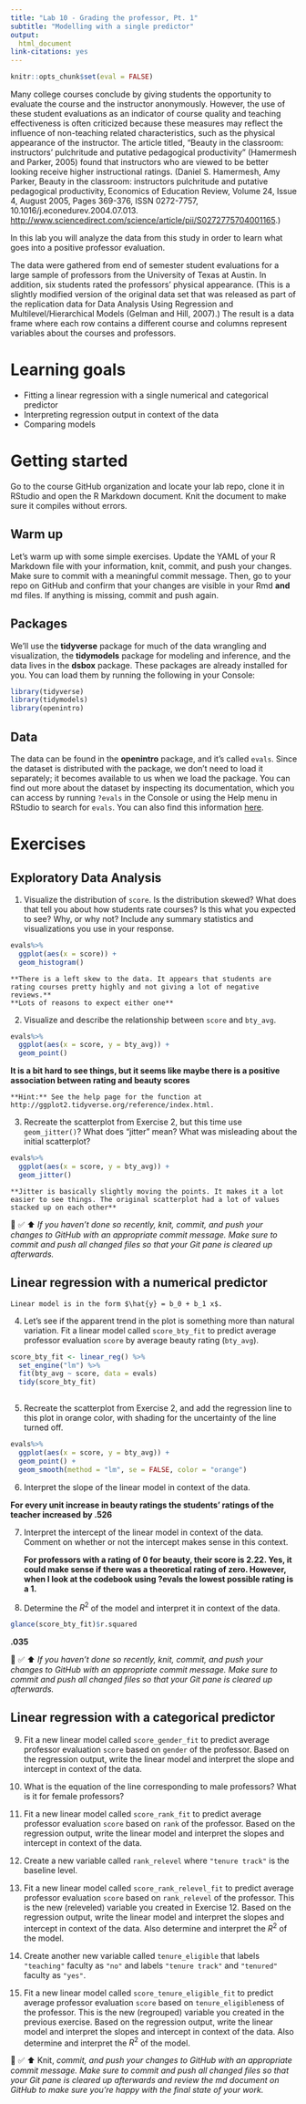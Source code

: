 ```yaml
---
title: "Lab 10 - Grading the professor, Pt. 1"
subtitle: "Modelling with a single predictor"
output: 
  html_document
link-citations: yes
---
```


```r
knitr::opts_chunk$set(eval = FALSE)
```

Many college courses conclude by giving students the opportunity to evaluate the course and the instructor anonymously.
However, the use of these student evaluations as an indicator of course quality and teaching effectiveness is often criticized because these measures may reflect the influence of non-teaching related characteristics, such as the physical appearance of the instructor.
The article titled, "Beauty in the classroom: instructors' pulchritude and putative pedagogical productivity" (Hamermesh and Parker, 2005) found that instructors who are viewed to be better looking receive higher instructional ratings.
(Daniel S. Hamermesh, Amy Parker, Beauty in the classroom: instructors pulchritude and putative pedagogical productivity, Economics of Education Review, Volume 24, Issue 4, August 2005, Pages 369-376, ISSN 0272-7757, 10.1016/j.econedurev.2004.07.013. <http://www.sciencedirect.com/science/article/pii/S0272775704001165>.)

In this lab you will analyze the data from this study in order to learn what goes into a positive professor evaluation.

The data were gathered from end of semester student evaluations for a large sample of professors from the University of Texas at Austin.
In addition, six students rated the professors' physical appearance.
(This is a slightly modified version of the original data set that was released as part of the replication data for Data Analysis Using Regression and Multilevel/Hierarchical Models (Gelman and Hill, 2007).) The result is a data frame where each row contains a different course and columns represent variables about the courses and professors.

# Learning goals

-   Fitting a linear regression with a single numerical and categorical predictor
-   Interpreting regression output in context of the data
-   Comparing models

# Getting started

Go to the course GitHub organization and locate your lab repo, clone it in RStudio and open the R Markdown document.
Knit the document to make sure it compiles without errors.

## Warm up

Let's warm up with some simple exercises.
Update the YAML of your R Markdown file with your information, knit, commit, and push your changes.
Make sure to commit with a meaningful commit message.
Then, go to your repo on GitHub and confirm that your changes are visible in your Rmd **and** md files.
If anything is missing, commit and push again.

## Packages

We'll use the **tidyverse** package for much of the data wrangling and visualization, the **tidymodels** package for modeling and inference, and the data lives in the **dsbox** package.
These packages are already installed for you.
You can load them by running the following in your Console:

```r
library(tidyverse) 
library(tidymodels)
library(openintro)
```

## Data

The data can be found in the **openintro** package, and it's called `evals`.
Since the dataset is distributed with the package, we don't need to load it separately; it becomes available to us when we load the package.
You can find out more about the dataset by inspecting its documentation, which you can access by running `?evals` in the Console or using the Help menu in RStudio to search for `evals`.
You can also find this information [here](https://www.openintro.org/data/index.php?data=evals).

# Exercises

## Exploratory Data Analysis

1.  Visualize the distribution of `score`.
    Is the distribution skewed?
    What does that tell you about how students rate courses?
    Is this what you expected to see?
    Why, or why not?
    Include any summary statistics and visualizations you use in your response.
    
```r
evals%>%
  ggplot(aes(x = score)) + 
  geom_histogram()

```
    
    
    **There is a left skew to the data. It appears that students are rating courses pretty highly and not giving a lot of negative reviews.**
    **Lots of reasons to expect either one**

2.  Visualize and describe the relationship between `score` and `bty_avg`.

```r
evals%>%
  ggplot(aes(x = score, y = bty_avg)) + 
  geom_point()

```

**It is a bit hard to see things, but it seems like maybe there is a positive association between rating and beauty scores**


```marginfigure
**Hint:** See the help page for the function at http://ggplot2.tidyverse.org/reference/index.html.
```

3.  Recreate the scatterplot from Exercise 2, but this time use\
    `geom_jitter()`? What does "jitter" mean? What was misleading about the initial scatterplot?
    
```r
evals%>%
  ggplot(aes(x = score, y = bty_avg)) + 
  geom_jitter()

```
    
    **Jitter is basically slightly moving the points. It makes it a lot easier to see things. The original scatterplot had a lot of values stacked up on each other**

🧶 ✅ ⬆️ *If you haven't done so recently, knit, commit, and push your changes to GitHub with an appropriate commit message. Make sure to commit and push all changed files so that your Git pane is cleared up afterwards.*

## Linear regression with a numerical predictor

```marginfigure
Linear model is in the form $\hat{y} = b_0 + b_1 x$.
```

4.  Let's see if the apparent trend in the plot is something more than natural variation.
    Fit a linear model called `score_bty_fit` to predict average professor evaluation `score` by average beauty rating (`bty_avg`).
   
    
```r
score_bty_fit <- linear_reg() %>%
  set_engine("lm") %>%
  fit(bty_avg ~ score, data = evals)
  tidy(score_bty_fit)
  
```
    

5.  Recreate the scatterplot from Exercise 2, and add the regression line to this plot in orange color, with shading for the uncertainty of the line turned off.

```r
evals%>%
  ggplot(aes(x = score, y = bty_avg)) + 
  geom_point() + 
  geom_smooth(method = "lm", se = FALSE, color = "orange")
```


6.  Interpret the slope of the linear model in context of the data.

**For every unit increase in beauty ratings the students' ratings of the teacher increased by .526**

7.  Interpret the intercept of the linear model in context of the data.
    Comment on whether or not the intercept makes sense in this context.
    
    **For professors with a rating of 0 for beauty, their score is 2.22. Yes, it could make sense if there was a theoretical rating of zero. However, when I look at the codebook using ?evals the lowest possible rating is a 1.**

8.  Determine the $R^2$ of the model and interpret it in context of the data.

```r
glance(score_bty_fit)$r.squared
```

**.035**

🧶 ✅ ⬆️ *If you haven't done so recently, knit, commit, and push your changes to GitHub with an appropriate commit message. Make sure to commit and push all changed files so that your Git pane is cleared up afterwards.*

## Linear regression with a categorical predictor

9.  Fit a new linear model called `score_gender_fit` to predict average professor evaluation `score` based on `gender` of the professor.
    Based on the regression output, write the linear model and interpret the slope and intercept in context of the data.

10. What is the equation of the line corresponding to male professors?
    What is it for female professors?

11. Fit a new linear model called `score_rank_fit` to predict average professor evaluation `score` based on `rank` of the professor.
    Based on the regression output, write the linear model and interpret the slopes and intercept in context of the data.

12. Create a new variable called `rank_relevel` where `"tenure track"` is the baseline level.

13. Fit a new linear model called `score_rank_relevel_fit` to predict average professor evaluation `score` based on `rank_relevel` of the professor.
    This is the new (releveled) variable you created in Exercise 12.
    Based on the regression output, write the linear model and interpret the slopes and intercept in context of the data.
    Also determine and interpret the $R^2$ of the model.

14. Create another new variable called `tenure_eligible` that labels `"teaching"` faculty as `"no"` and labels `"tenure track"` and `"tenured"` faculty as `"yes"`.

15. Fit a new linear model called `score_tenure_eligible_fit` to predict average professor evaluation `score` based on `tenure_eligible`ness of the professor.
    This is the new (regrouped) variable you created in the previous exercise.
    Based on the regression output, write the linear model and interpret the slopes and intercept in context of the data.
    Also determine and interpret the $R^2$ of the model.

🧶 ✅ ⬆️ Knit, *commit, and push your changes to GitHub with an appropriate commit message. Make sure to commit and push all changed files so that your Git pane is cleared up afterwards and review the md document on GitHub to make sure you're happy with the final state of your work.*
